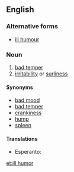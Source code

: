 ==English==

===Alternative forms===
* [[ill humour]]

===Noun===
{{en-noun}}

# [[bad temper]]
# [[irritability]] or [[surliness]]

====Synonyms====
* [[bad mood]]
* [[bad temper]]
* [[crankiness]]
* [[hump]]
* [[spleen]]

====Translations====
{{trans-top|bad temper}}
* Esperanto: {{t-|eo|spleno|xs=Esperanto}}
{{trans-mid}}
{{trans-bottom}}

[[et:ill humor]]